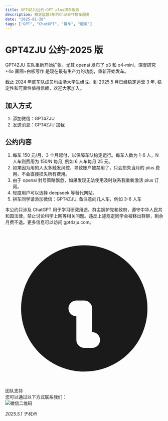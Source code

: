 ```yaml
---
title: GPT4ZJU公约:GPT plus拼车服务
description: 稳定运营3年的ChatGPT拼车服务
date: "2025-01-20"
tags: ["GPT", "ChatGPT", "拼车", "服务"]
---
```


# GPT4ZJU 公约-2025 版

GPT4ZJU 车队重新开始扩张。尤其 openai 发布了 o3 和 o4-mini，深度研究+4o 画图+白板写作 是现在最有生产力的功能，重新开始发车。

截止 2024 年底车队成员均由浙大学生组成。到 2025.5 月已经稳定运营 3 年, 稳定性和可靠性值得信赖，欢迎大家加入。

## 加入方式

1. 添加微信：GPT4ZJU
2. 发送消息：GPT4ZJU 加我

## 公约内容

1. 每车 150 元/月，3 个月起付，以保障车队稳定运行。每车人数为 1-6 人，N 人车则费用为 150/N 每月, 例如 6 人车每月 25 元。
2. 如果因为用的人太多触发风控，导致账户被禁用了，只会损失当月的 plus 费用，不会直接损失所有费用。
3. 由于 openai 封号策略飘忽，如果发现无法使用及时联系我重新激活 plus 订阅。
4. 轻度用户可以选择 deepseek 等替代网站。
5. 拼车同学请添加微信：GPT4ZJU, 备注意向几人车，例如 3-6 人车

本公约只涉及 ChatGPT 用于学习研究用途。群主拥护党和政府，遵守中华人民共和国法律，禁止讨论科学上网等相关问题。违反上述规定同学会被移出群聊，剩余月费不退。更多信息可以访问 gpt4zju.com。

<div className="bg-blue-50 dark:bg-blue-900/20 border-l-4 border-blue-500 p-4 my-6 rounded-r-lg">
  <div className="flex items-start">
    <div className="flex-shrink-0">
      <svg className="w-5 h-5 text-blue-500 mt-0.5" fill="currentColor" viewBox="0 0 20 20">
        <path fillRule="evenodd" d="M18 10a8 8 0 11-16 0 8 8 0 0116 0zm-7-4a1 1 0 11-2 0 1 1 0 012 0zM9 9a1 1 0 000 2v3a1 1 0 001 1h1a1 1 0 100-2v-3a1 1 0 00-1-1H9z" clipRule="evenodd" />
      </svg>
    </div>
    <div className="ml-3">
      <div className="font-semibold text-blue-800 dark:text-blue-200 mb-2">团队支持</div>
      <div className="text-gray-700 dark:text-gray-300">
        您可以通过以下方式联系我们：
        <div style={{textAlign: 'center', marginTop: '2em'}}>
          <img src="/wechat-qr.png" alt="微信二维码" style={{maxWidth: '300px', borderRadius: '8px', boxShadow: '0 4px 8px rgba(0,0,0,0.1)'}} />
        </div>
      </div>
    </div>
  </div>
</div>

*2025.5.1 于杭州*